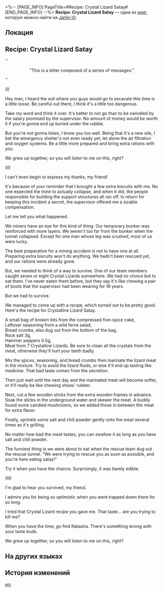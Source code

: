 <%-- [PAGE_INFO]
PageTitle=#Recipe: Crystal Lizard Satay#
[END_PAGE_INFO] --%>
{{Дополнить}}
{{Книга Инфобокс
|id           = 036
|partIds      = 190145
|Название     = 
|Изображение  = Иконка Книга.png
|Мир          = Jarilo-VI
|Томов        = 1
|Автор        = <!--нужно добавить-->
|Описание     = A series of correspondences that are very informative. Even includes a recipe.
|Том1         = {{tx}}
|Источник1    = {{tx|Отсутствует источник}}
|Персонажи    = 
|Фракции      = 
}}
'''Recipe: Crystal Lizard Satay''' — одна из [[Книги|книг]], которую можно найти на [[Jarilo-VI]].

==Локация==
{{Отметка карты|<!--название карты-->|<!--id отметки-->}}

==Recipe: Crystal Lizard Satay==
''<div align="center">"This is a letter composed of a series of messages."</div>''

(I)

Hey man, I heard the soil where you guys would go to excavate this time is a little loose. Be careful out there, I think it's a little too dangerous.

Take my word and think it over. It's better to not go than to be swindled by the salary promised by the supervisor. No amount of money would be worth it if you're gonna end up buried under the rubble.

But you're not gonna listen, I know you too well. Being that it's a new site, I bet the emergency shelter's not even ready yet, let alone the air filtration and oxygen systems. Be a little more prepared and bring extra rations with you.

We grew up together, so you will listen to me on this, right?

(II)

I can't even begin to express my thanks, my friend!

It's because of your reminder that I brought a few extra biscuits with me. No one expected the mine to actually collapse, and when it did, the people responsible for building the support structures all ran off. In return for keeping this incident a secret, the supervisor offered me a sizable compensation.

Let me tell you what happened.

We miners have an eye for this kind of thing. Our temporary bunker was reinforced with more layers. We weren't too far from the bunker when the tunnel collapsed. Except for one man whose leg was crushed, most of us were lucky.

The best preparation for a mining accident is not to have one at all. Preparing extra biscuits won't do anything. We hadn't been rescued yet, and our rations were already gone.

But, we needed to think of a way to survive. One of our team members caught seven or eight Crystal Lizards somewhere. We had no choice but to eat them. I've never eaten them before, but they say it's like chewing a pair of boots that the supervisor had been wearing for 18 years.

But we had to survive.

We managed to come up with a recipe, which turned out to be pretty good. Here's the recipe for Crystalline Lizard Satay.

A small bag of broken bits from the compressed five-spice cake,<br />
Leftover seasoning from a wild ferns salad,<br />
Bread crumbs, also dug out from the bottom of the bag,<br />
Rock salt 3g,<br />
Hammer peppers 0.5g,<br />
Meat from 7 Crystalline Lizards. Be sure to clean all the crystals from the meat, otherwise they'll hurt your teeth badly.

Mix the spices, seasoning, and bread crumbs then marinate the lizard meat in the mixture. Try to avoid the lizard fluids, or else it'll end up tasting like medicine. That bad taste comes from the secretion.

Then just wait until the next day and the marinated meat will become softer, or it'll really be like chewing shoes' rubber.

Next, cut a few wooden sticks from the extra wooden frames in advance. Soak the sticks in the underground water and skewer the meat. A buddy found some candied mushrooms, so we added those in between the meat for extra flavor.

Finally, sprinkle some salt and chili powder gently onto the meat several times as it's grilling.

No matter how bad the meat tastes, you can swallow it as long as you have salt and chili powder.

The funniest thing is we were about to eat when the rescue team dug out the rescue tunnel. "We were trying to rescue you as soon as possible, and you're here eating satay!"

Try it when you have the chance. Surprisingly, it was barely edible.


(III)

I'm glad to hear you survived, my friend.

I admire you for being so optimistic when you were trapped down there for so long.

I tried that Crystal Lizard recipe you gave me. That taste... are you trying to kill me?

When you have the time, go find Natasha. There's something wrong with your taste buds.

We grew up together, so you will listen to me on this, right?

==На других языках==
{{На других языках
|en   = Recipe: Crystal Lizard Satay
|zhs  = 宝石蜥肉串食谱
|zht  = 寶石蜥肉串食譜
|ja   = ジェムトカゲの串焼きのレシピ
|ko   = 보석 도마뱀 꼬치 조리법
|es   = Receta de brocheta de lagarto cristalizado
|fr   = Recette&nbsp;: Satay de lézard de cristal
|ru   = Рецепт сате из хрустальных ящериц
|th   = สูตรอาหาร Crystal Lizard Satay
|vi   = Công Thức Xiên Thịt Thằn Lằn Đá
|de   = Rezept: Kristalleidechsen-Satay
|id   = Resep: Crystal Lizard Satay
|pt   = Receita: Espetinho de Lagarto-de-Cristal
}}

==История изменений==
{{История изменений|3.5}}

[[en:]]
